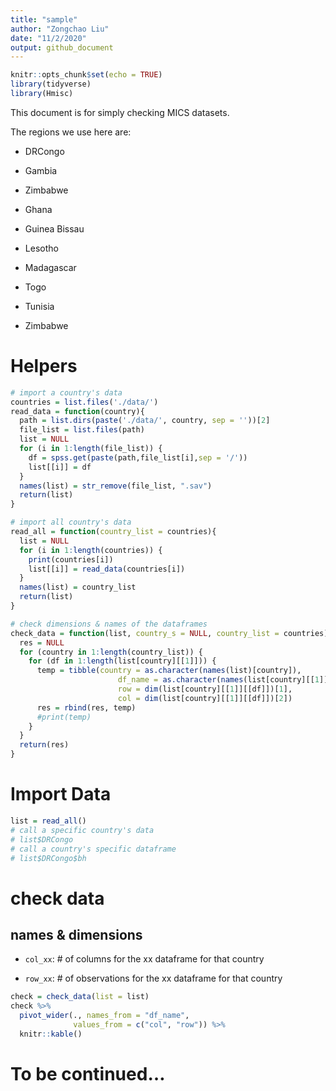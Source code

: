 ```yaml
---
title: "sample"
author: "Zongchao Liu"
date: "11/2/2020"
output: github_document
---
```


```r
knitr::opts_chunk$set(echo = TRUE)
library(tidyverse)
library(Hmisc)
```

This document is for simply checking MICS datasets.

The regions we use here are:

- DRCongo

- Gambia

- Zimbabwe

- Ghana

- Guinea Bissau

- Lesotho

- Madagascar

- Togo

- Tunisia

- Zimbabwe

# Helpers

```r
# import a country's data
countries = list.files('./data/')
read_data = function(country){
  path = list.dirs(paste('./data/', country, sep = ''))[2]
  file_list = list.files(path)
  list = NULL
  for (i in 1:length(file_list)) {
    df = spss.get(paste(path,file_list[i],sep = '/'))
    list[[i]] = df
  }
  names(list) = str_remove(file_list, ".sav")
  return(list)
}

# import all country's data
read_all = function(country_list = countries){
  list = NULL
  for (i in 1:length(countries)) {
    print(countries[i])
    list[[i]] = read_data(countries[i])
  }
  names(list) = country_list
  return(list)
}

# check dimensions & names of the dataframes
check_data = function(list, country_s = NULL, country_list = countries){
  res = NULL
  for (country in 1:length(country_list)) {
    for (df in 1:length(list[country][[1]])) {
      temp = tibble(country = as.character(names(list)[country]),
                        df_name = as.character(names(list[country][[1]])[df]),
                        row = dim(list[country][[1]][[df]])[1],
                        col = dim(list[country][[1]][[df]])[2])
      res = rbind(res, temp)
      #print(temp)
    }
  }
  return(res)
}
```

# Import Data

```r
list = read_all()
# call a specific country's data
# list$DRCongo
# call a country's specific dataframe
# list$DRCongo$bh
```
 
# check data

## names & dimensions

- `col_xx`: # of columns for the xx dataframe for that country

- `row_xx`: # of observations for the xx dataframe for that country

```r
check = check_data(list = list)
check %>% 
  pivot_wider(., names_from = "df_name",
              values_from = c("col", "row")) %>%
  knitr::kable()
```


# To be continued...